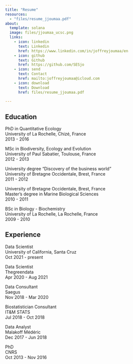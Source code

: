 ```yaml
---
title: "Resume"
resources:
  - "files/resume_jjoumaa.pdf"
about:
  template: solana
  image: files/jjoumaa_ucsc.png
  links:
    - icon: linkedin
      text: Linkedin
      href: https://www.linkedin.com/in/joffreyjoumaa/en
    - icon: github
      text: Github
      href: https://github.com/SESjo
    - icon: send
      text: Contact
      href: mailto:joffreyjoumaa@icloud.com
    - icon: download
      text: Download
      href: files/resume_jjoumaa.pdf
      
---
```


## Education

PhD in Quantitative Ecology  
University of La Rochelle, Chizé, France  
2013 - 2016  

MSc in Biodiversity, Ecology and Evolution  
University of Paul Sabatier, Toulouse, France  
2012 - 2013  

University degree "Discovery of the business world"  
University of Bretagne Occidentale, Brest, France  
2011 - 2012  

University of Bretagne Occidentale, Brest, France  
Master's degree in Marine Biological Sciences   
2010 - 2011  

BSc in Biology - Biochemistry  
University of La Rochelle, La Rochelle, France  
2009 - 2010  

## Experience

Data Scientist  
University of California, Santa Cruz  
Oct 2021 - present  

Data Scientist  
Thegreendata  
Apr 2020 - Aug 2021  

Data Consultant  
Saegus  
Nov 2018 - Mar 2020  

Biostatistician Consultant  
IT&M STATS  
Jul 2018 - Oct 2018  

Data Analyst  
Malakoff Médéric  
Dec 2017 - Jun 2018  

PhD  
CNRS  
Oct 2013 - Nov 2016  